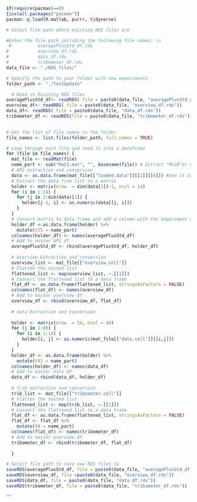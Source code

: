 

```r
if(require(pacman)==0)
{install.packages("pacman")}
pacman::p_load(R.matlab, purrr, tidyverse)
```


```r
# Select file path where existing RDS files are

#Enter the file path including the following file names: \n
 #          averagePlusStd_df.rds
#           overview_df.rds
#           data_df.rds
#           tribometer_df.rds
data_file <- "./RDS_files/"

# Specify the path to your folder with new experiments
folder_path <- "./TestUpdate"

```


```r
  # Read in Existing RDS files
averagePlusStd_df<- readRDS( file = paste0(data_file, "averagePlusStd_df.rds"))
overview_df<- readRDS( file = paste0(data_file, "overview_df.rds"))
data_df<- readRDS( file = paste0(data_file, "data_df.rds"))
tribometer_df <- readRDS(file = paste0(data_file, "tribometer_df.rds"))
  
```


```r

# Get the list of file names in the folder
file_names <- list.files(folder_path, full.names = TRUE)

# Loop through each file and read it into a dataframe
for (file in file_names) {
  mat_file <- readMat(file)
  name_part <- sub("Mat2.mat", "", basename(file)) # Extract "Mn20"or name of experiment
  # APS extraction and conversion
  data <- as.data.frame(mat_file[["loaded.data"]][[1]][[6]]) #Use it to extract average Plus Stnd List form
  # Extract the data from list to a matrix
  holder <- matrix(nrow  = dim(data[1])-1, ncol = 14)
  for (i in 1:14) {
    for (j in 2:dim(data)[1]) {
      holder[j-1, i] <- as.numeric(data[[j, i]])
    }
  }
  # Convert matrix to data frame and add a column with the experiment name
  holder_df <-as.data.frame(holder) %>% 
    mutate(V15 = name_part) 
  colnames(holder_df) <- names(averagePlusStd_df)
  # Add to master APS df
  averagePlusStd_df <- rbind(averagePlusStd_df, holder_df)
  
  # Overview Extraction and conversion
  overview_list <- mat_file[["overview.cell"]]
  # Flatten the nested list
  flattened_list <- map(overview_list, ~.[[1]])
  # Convert the flattened list to a data frame
  flat_df <- as.data.frame(flattened_list, stringsAsFactors = FALSE)
  colnames(flat_df) <- names(overview_df)
  # Add to master overview df
  overview_df <- rbind(overview_df, flat_df)
  
  # data Extraction and conversion
  
  holder <- matrix(nrow  = 14, ncol = 40)
  for (j in 1:40) {
    for (i in 1:14) {
      holder[i, j] <- as.numeric(mat_file[["data.cell"]][[i,j]])
    }
  }
  holder_df <- as.data.frame(holder) %>% 
    mutate(V41 = name_part)
  colnames(holder_df) <- names(data_df)
  # Add to master data df
  data_df <- rbind(data_df, holder_df)
  
  # trib extraction and conversion
  trib_list <- mat_file[["tribometer.cell"]]
  # Flatten the nested list
  flattened_list <- map(trib_list, ~.[[1]])
  # Convert the flattened list to a data frame
  flat_df <- as.data.frame(flattened_list, stringsAsFactors = FALSE)
  flat_df <- flat_df %>% 
    mutate(X8 = name_part)
  colnames(flat_df) <- names(tribometer_df)
  # Add to master overview df
  tribometer_df <- rbind(tribometer_df, flat_df)
  
  }

```


```r
# Select file path to save new RDS files to
saveRDS(averagePlusStd_df, file = paste0(data_file, "averagePlusStd_df.rds"))
saveRDS(overview_df, file =paste0(data_file, "overview_df.rds"))
saveRDS(data_df, file = paste0(data_file, "data_df.rds"))
saveRDS(tribometer_df, file = paste0(data_file, "tribometer_df.rds"))
```
```


